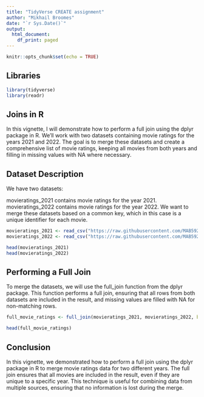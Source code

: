 ---
title: "TidyVerse CREATE assignment"
author: "Mikhail Broomes"
date: "`r Sys.Date()`"
output:
  html_document:
    df_print: paged
---

```{r setup, include=FALSE}
knitr::opts_chunk$set(echo = TRUE)
```

## Libraries 


```{r cars}
library(tidyverse)
library(readr)

```

## Joins in R 

In this vignette, I will demonstrate how to perform a full join using the dplyr package in R. We'll work with two datasets containing movie ratings for the years 2021 and 2022. The goal is to merge these datasets and create a comprehensive list of movie ratings, keeping all movies from both years and filling in missing values with NA where necessary.


## Dataset Description

We have two datasets:

movieratings_2021 contains movie ratings for the year 2021.
movieratings_2022 contains movie ratings for the year 2022.
We want to merge these datasets based on a common key, which in this case is a unique identifier for each movie.



```{r pressure, echo=TRUE}
movieratings_2021 <- read_csv("https://raw.githubusercontent.com/MAB592/Data-607-Assignments/main/The%20Hollywood%20Inider%20-%20all%20data%20-%202021.csv")
movieratings_2022 <- read_csv("https://raw.githubusercontent.com/MAB592/Data-607-Assignments/main/The%20Hollywood%20Inider%20-%20all%20data%20-%202022.csv")

head(movieratings_2021)
head(movieratings_2022)
```
## Performing a Full Join

To merge the datasets, we will use the full_join function from the dplyr package. This function performs a full join, ensuring that all rows from both datasets are included in the result, and missing values are filled with NA for non-matching rows.

```{r}

full_movie_ratings <- full_join(movieratings_2021, movieratings_2022, by = "Film")

```



```{r}
head(full_movie_ratings)
```


## Conclusion 

In this vignette, we demonstrated how to perform a full join using the dplyr package in R to merge movie ratings data for two different years. The full join ensures that all movies are included in the result, even if they are unique to a specific year. This technique is useful for combining data from multiple sources, ensuring that no information is lost during the merge.


